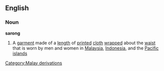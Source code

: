 ==English==
===Noun===
{{wikipedia}}
'''sarong'''
#A [[garment]] made of a [[length]] of [[printed]] [[cloth]] [[wrapped]] about the [[waist]] that is worn by men and women in [[Malaysia]], [[Indonesia]], and the [[Pacific]] [[island]]s
[[Category:Malay derivations]]